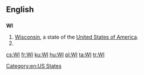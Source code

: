 ==English==

==={{abbreviation-old|en}}===
'''WI'''

# [[Wisconsin]], a state of the [[United States of America]].
# {{w|Women's Institute}}

[[Category:en:US States]]

[[cs:WI]]
[[fr:WI]]
[[ku:WI]]
[[hu:WI]]
[[pl:WI]]
[[ta:WI]]
[[tr:WI]]